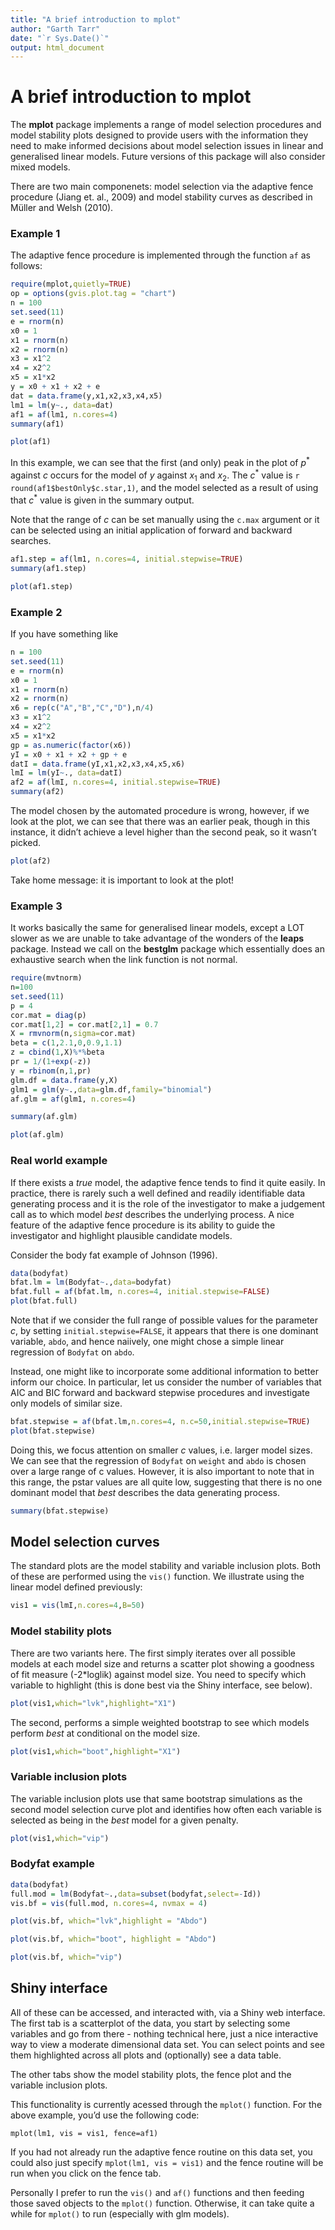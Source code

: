 ```yaml
---
title: "A brief introduction to mplot"
author: "Garth Tarr"
date: "`r Sys.Date()`"
output: html_document
---
```


<!--
%\VignetteEngine{knitr::knitr}
%\VignetteIndexEntry{A brief introduction to mplot}
-->

# A brief introduction to mplot

The **mplot** package implements a range of model selection procedures and model stability plots designed to provide users with the information they need to make informed decisions about model selection issues in linear and generalised linear models.  Future versions of this package will also consider mixed models.

There are two main componenets: model selection via the adaptive fence procedure (Jiang et. al., 2009) and model stability curves as described in Müller and Welsh (2010).

### Example 1

The adaptive fence procedure is implemented through the function `af` as follows:

```r
require(mplot,quietly=TRUE)
op = options(gvis.plot.tag = "chart")
n = 100
set.seed(11)
e = rnorm(n)
x0 = 1
x1 = rnorm(n)
x2 = rnorm(n)
x3 = x1^2
x4 = x2^2
x5 = x1*x2
y = x0 + x1 + x2 + e
dat = data.frame(y,x1,x2,x3,x4,x5)
lm1 = lm(y~., data=dat)
af1 = af(lm1, n.cores=4)
summary(af1)
```

```r
plot(af1)
```

In this example, we can see that the first (and only) peak in the plot of $p^*$ against $c$ occurs for the model of $y$ against $x_1$ and $x_2$.  The $c^*$ value is `r round(af1$bestOnly$c.star,1)`, and the model selected as a result of using that $c^*$ value is given in the summary output.  


Note that the range of $c$ can be set manually using the `c.max` argument or it can be selected using an initial application of forward and backward searches.

```r
af1.step = af(lm1, n.cores=4, initial.stepwise=TRUE)
summary(af1.step)
```

```r
plot(af1.step)
```

### Example 2


If you have something like
```r
n = 100
set.seed(11)
e = rnorm(n)
x0 = 1
x1 = rnorm(n)
x2 = rnorm(n)
x6 = rep(c("A","B","C","D"),n/4)
x3 = x1^2
x4 = x2^2
x5 = x1*x2
gp = as.numeric(factor(x6)) 
yI = x0 + x1 + x2 + gp + e
datI = data.frame(yI,x1,x2,x3,x4,x5,x6)
lmI = lm(yI~., data=datI)
af2 = af(lmI, n.cores=4, initial.stepwise=TRUE)
summary(af2)
```

The model chosen by the automated procedure is wrong, however, if we look at the plot, we can see that there was an earlier peak, though in this instance, it didn't achieve a level higher than the second peak, so it wasn't picked.

```r
plot(af2)
```

Take home message: it is important to look at the plot!

### Example 3

It works basically the same for generalised linear models, except a LOT slower as we are unable to take advantage of the wonders of the **leaps** package.  Instead we call on the **bestglm** package which essentially does an exhaustive search when the link function is not normal.

```r
require(mvtnorm)
n=100
set.seed(11)
p = 4
cor.mat = diag(p)
cor.mat[1,2] = cor.mat[2,1] = 0.7
X = rmvnorm(n,sigma=cor.mat)
beta = c(1,2.1,0,0.9,1.1)
z = cbind(1,X)%*%beta
pr = 1/(1+exp(-z))
y = rbinom(n,1,pr) 
glm.df = data.frame(y,X)
glm1 = glm(y~.,data=glm.df,family="binomial")
af.glm = af(glm1, n.cores=4)
```

```r
summary(af.glm)
```



```r
plot(af.glm)
```


### Real world example

If there exists a *true* model, the adaptive fence tends to find it quite easily.  In practice, there is rarely such a well defined and readily identifiable data generating process and it is the role of the investigator to make a judgement call as to which model *best* describes the underlying process.  A nice feature of the adaptive fence procedure is its ability to guide the investigator and highlight plausible candidate models.

Consider the body fat example of Johnson (1996).  

```r
data(bodyfat)
bfat.lm = lm(Bodyfat~.,data=bodyfat)
bfat.full = af(bfat.lm, n.cores=4, initial.stepwise=FALSE)
plot(bfat.full)
```

Note that if we consider the full range of possible values for the parameter $c$, by setting `initial.stepwise=FALSE`, it appears that there is one dominant variable, `abdo`, and hence naiively, one might chose a simple linear regression of `Bodyfat` on `abdo`.

Instead, one might like to incorporate some additional information to better inform our choice.  In particular, let us consider the number of variables that AIC and BIC forward and backward stepwise procedures and investigate only models of similar size.

```r
bfat.stepwise = af(bfat.lm,n.cores=4, n.c=50,initial.stepwise=TRUE)
plot(bfat.stepwise)
```

Doing this, we focus attention on smaller $c$ values, i.e. larger model sizes.  We can see that the regression of `Bodyfat` on `weight` and `abdo` is chosen over a large range of c values.  However, it is also important to note that in this range, the pstar values are all quite low, suggesting that there is no one dominant model that *best* describes the data generating process.

```r
summary(bfat.stepwise)
```


## Model selection curves

The standard plots are the model stability and variable inclusion plots.  Both of these are performed using the `vis()` function.  We illustrate using the linear model defined previously:

```r
vis1 = vis(lmI,n.cores=4,B=50)
```

### Model stability plots

There are two variants here.  The first simply iterates over all possible models at each model size and returns a scatter plot showing a goodness of fit measure (-2*loglik) against model size.  You need to specify which variable to highlight (this is done best via the Shiny interface, see below).

```r
plot(vis1,which="lvk",highlight="X1")
```

The second, performs a simple weighted bootstrap to see which models perform *best* at conditional on the model size.

```r
plot(vis1,which="boot",highlight="X1")
```

### Variable inclusion plots

The variable inclusion plots use that same bootstrap simulations as the second model selection curve plot and identifies how often each variable is selected as being in the *best* model for a given penalty.

```r
plot(vis1,which="vip")
```

### Bodyfat example

```r
data(bodyfat)
full.mod = lm(Bodyfat~.,data=subset(bodyfat,select=-Id))
vis.bf = vis(full.mod, n.cores=4, nvmax = 4)
```

```r
plot(vis.bf, which="lvk",highlight = "Abdo")
```

```r
plot(vis.bf, which="boot", highlight = "Abdo")
```

```r
plot(vis.bf, which="vip")
```


## Shiny interface

All of these can be accessed, and interacted with, via a Shiny web interface.  The first tab is a scatterplot of the data, you start by selecting some variables and go from there - nothing technical here, just a nice interactive way to view a moderate dimensional data set.  You can select points and see them highlighted across all plots and (optionally) see a data table.

The other tabs show the model stability plots, the fence plot and the variable inclusion plots.

This functionality is currently acessed through the `mplot()` function. For the above example, you'd use the following code:

`mplot(lm1, vis = vis1, fence=af1)`

If you had not already run the adaptive fence routine on this data set, you could also just specify `mplot(lm1, vis = vis1)` and the fence routine will be run when you click on the fence tab.

Personally I prefer to run the `vis()` and `af()` functions and then feeding those saved objects to the `mplot()` function.  Otherwise, it can take quite a while for `mplot()` to run (especially with glm models).